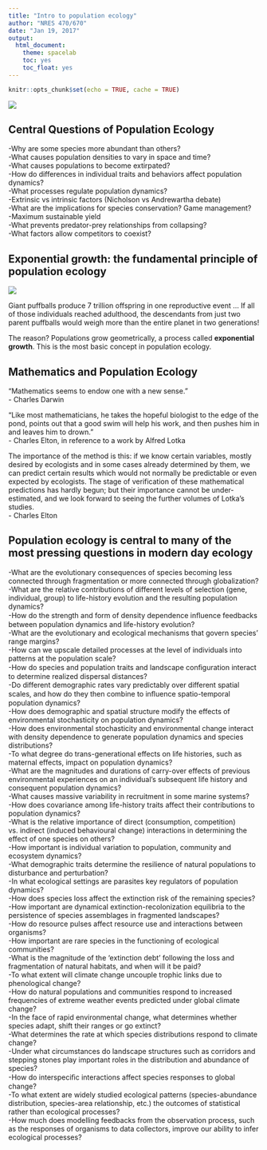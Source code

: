 ```yaml
---
title: "Intro to population ecology"
author: "NRES 470/670"
date: "Jan 19, 2017"
output: 
  html_document: 
    theme: spacelab
    toc: yes
    toc_float: yes
---
```


```r
knitr::opts_chunk$set(echo = TRUE, cache = TRUE)
```

![](Human_population_growth_from_1800_to_2000.png)

## Central Questions of Population Ecology

-Why are some species more abundant than others?   
-What causes population densities to vary in space and time?   
-What causes populations to become extirpated?   
-How do differences in individual traits and behaviors affect population dynamics?   
-What processes regulate population dynamics?   
-Extrinsic vs intrinsic factors (Nicholson vs Andrewartha debate)   
-What are the implications for species conservation? Game management?    
-Maximum sustainable yield   
-What prevents predator-prey relationships from collapsing?   
-What factors allow competitors to coexist?   


## Exponential growth: the fundamental principle of population ecology

![](puffball1.png)

Giant puffballs produce 7 trillion offspring in one reproductive event
... If all of those individuals reached adulthood, the descendants from just two parent puffballs would weigh more than the entire planet in two generations!

The reason? Populations grow geometrically, a process called **exponential growth**. This is the most basic concept in population ecology. 




## Mathematics and Population Ecology

"Mathematics seems to endow one with a new sense."    
  - Charles Darwin   
  
“Like most mathematicians, he takes the hopeful biologist to the edge of the pond, points out that a good swim will help his work, and then pushes him in and leaves him to drown.”   
  - Charles Elton, in reference to a work by Alfred Lotka   

The importance of the method is this: if we know certain variables, mostly desired by ecologists and in some cases already determined by them, we can predict certain results which would not normally be predictable or even expected by ecologists. The stage of verification of these mathematical predictions has hardly begun; but their importance cannot be under-estimated, and we look forward to seeing the further volumes of Lotka’s studies.       
  - Charles Elton    
  
  
## Population ecology is central to many of the most pressing questions in modern day ecology

-What are the evolutionary consequences of species becoming less connected through fragmentation or more connected through globalization?   
-What are the relative contributions of different levels of selection (gene, individual, group) to life-history evolution and the resulting population dynamics?   
-How do the strength and form of density dependence inﬂuence feedbacks between population dynamics and life-history evolution?    
-What are the evolutionary and ecological mechanisms that govern species’ range margins?       
-How can we upscale detailed processes at the level of individuals into patterns at the population scale?    
-How do species and population traits and landscape conﬁguration interact to determine realized dispersal distances?    
-Do different demographic rates vary predictably over different spatial scales, and how do they then combine to inﬂuence spatio-temporal population dynamics?    
-How does demographic and spatial structure modify the effects of environmental stochasticity on population dynamics?    
-How does environmental stochasticity and environmental change interact with density dependence to generate population dynamics and species distributions?    
-To what degree do trans-generational effects on life histories, such as maternal effects, impact on population dynamics?    
-What are the magnitudes and durations of carry-over effects of previous environmental experiences on an individual’s subsequent life history and consequent population dynamics?    
-What causes massive variability in recruitment in some marine systems?    
-How does covariance among life-history traits affect their contributions to population dynamics?    
-What is the relative importance of direct (consumption, competition) vs. indirect (induced behavioural change) interactions in determining the effect of one species on others?    
-How important is individual variation to population, community and ecosystem dynamics?    
-What demographic traits determine the resilience of natural populations to disturbance and perturbation?    
-In what ecological settings are parasites key regulators of population dynamics?    
-How does species loss affect the extinction risk of the remaining species?    
-How important are dynamical extinction-recolonization equilibria to the persistence of species assemblages in fragmented landscapes?    
-How do resource pulses affect resource use and interactions between organisms?    
-How important are rare species in the functioning of ecological communities?    
-What is the magnitude of the ‘extinction debt’ following the loss and fragmentation of natural habitats, and when will it be paid?    
-To what extent will climate change uncouple trophic links due to phenological change?    
-How do natural populations and communities respond to increased frequencies of extreme weather events predicted under global climate change?    
-In the face of rapid environmental change, what determines whether species adapt, shift their ranges or go extinct?    
-What determines the rate at which species distributions respond to climate change?    
-Under what circumstances do landscape structures such as corridors and stepping stones play important roles in the distribution and abundance of species?    
-How do interspeciﬁc interactions affect species responses to global change?    
-To what extent are widely studied ecological patterns (species-abundance distribution, species-area relationship, etc.) the outcomes of statistical rather than ecological processes?    
-How much does modelling feedbacks from the observation process, such as the responses of organisms to data collectors, improve our ability to infer ecological processes?    
















 

































